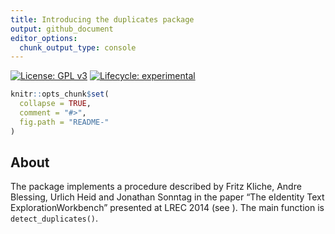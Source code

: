 ```yaml
---
title: Introducing the duplicates package
output: github_document
editor_options: 
  chunk_output_type: console
---
```


<!-- badges: start -->
[![License: GPL v3](https://img.shields.io/badge/License-GPLv3-green.svg)](https://www.gnu.org/licenses/gpl-3.0)
[![Lifecycle: experimental](https://img.shields.io/badge/lifecycle-maturing-blue.svg)](https://www.tidyverse.org/lifecycle/#maturing)
<!-- badges: end -->


```r
knitr::opts_chunk$set(
  collapse = TRUE,
  comment = "#>",
  fig.path = "README-"
)
```


## About 

The package implements a procedure described by Fritz Kliche, Andre Blessing,
Urlich Heid and Jonathan Sonntag in the paper "The eIdentity Text
ExplorationWorkbench" presented at LREC 2014
(see \url{http://www.lrec-conf.org/proceedings/lrec2014/pdf/332_Paper.pdf}).
The main function is `detect_duplicates()`.


